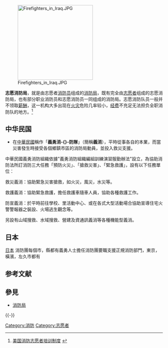 {{Globalize|time=2021-11-13T15:58:54+00:00}}
[[File:Firefighters_in_Iraq.JPG|240px]]

'''志愿消防局'''，就是由志愿者[[消防员|消防员]]组成的[[消防局|消防局]]，既有完全由[[志愿者|志愿者]]组成的志愿消防局，也有部分职业消防员和志愿消防员一同组成的消防局。志愿消防队员一般并不领取[[薪酬|薪酬]]，这一机构大多出现在[[火灾|火灾]]危险几率较小，[[经费|经费]]不充足无法担负全职消防队的地方。<ref>[http://special.cpst.net.cn/2009fzjz/jzcs/2009_08/251526818.html 美国消防志愿者培训制度] {{webarchive|url=https://web.archive.org/web/20101018124021/http://special.cpst.net.cn/2009fzjz/jzcs/2009_08/251526818.html |date=2010-10-18 }}</ref>

== 中华民国 ==

* 在[[中華民國|中華民國]]稱作「'''義勇消-{}-防隊'''」（簡稱'''義消'''），平時從事各自的本業，而當災害發生時接受各個鄉鎮市區的消防局動員，並投入救災支援。

中華民國義勇消防組織依據"義勇消防組織編組訓練演習服勤辦法"設立，為協助消防法所訂消防三大任務「預防火災」、「搶救災害」、「緊急救護」，設有以下任務單位：

救災義消：協助緊急災害搶救，如火災，風災，水災等。

救護義消：協助緊急救護，擔任救護車隨車人員，協助各種救護工作。

防宣義消：於平時前往學校、里活動中心、或在各式大型活動場合協助宣導住宅火警警報器之裝設、火場逃生觀念等。

另設有山域搜救、水域搜救、營建及資通訊義消等各種機能型義消。

==日本==
[[日本|日本]]
消防團每個市，縣都有義勇人士擔任消防團要職支援正規消防部門，東京，橫濱，左久市都有

== 参考文献 ==
{{Reflist}}

== 參見 ==
* [[消防局|消防局]]

{{-}}
{{消防}}

{{Authority control}}
[[Category:消防|Category:消防]]
[[Category:志愿者|Category:志愿者]]

{{生活小作品}}